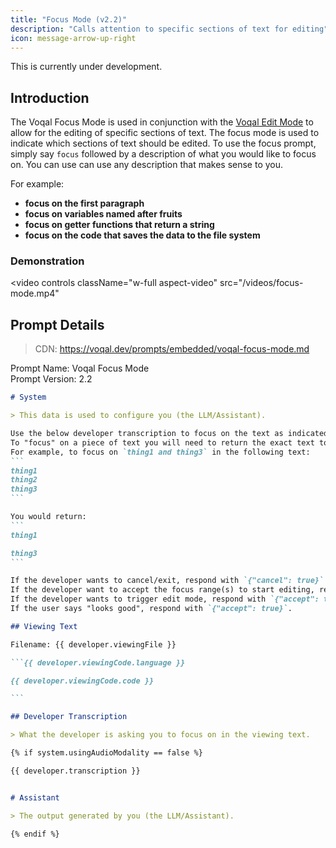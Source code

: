 ```yaml
---
title: "Focus Mode (v2.2)"
description: "Calls attention to specific sections of text for editing"
icon: message-arrow-up-right
---
```


<Warning>This is currently under development.</Warning>

## Introduction

The Voqal Focus Mode is used in conjunction with the [Voqal Edit Mode](/prompting/library/edit) to allow for the editing
of specific sections of text. The focus mode is used to indicate which sections of text should be edited. To use the
focus prompt, simply say `focus` followed by a description of what you would like to focus on.
You can use can use any description that makes sense to you.

For example:
- **focus on the first paragraph**
- **focus on variables named after fruits**
- **focus on getter functions that return a string**
- **focus on the code that saves the data to the file system**

### Demonstration

<video
  controls
  className="w-full aspect-video"
  src="/videos/focus-mode.mp4"
></video>

## Prompt Details

> CDN: https://voqal.dev/prompts/embedded/voqal-focus-mode.md

<Info>Prompt Name: Voqal Focus Mode<br/>Prompt Version: 2.2</Info>

<Accordion title="Prompt Text">

`````markdown
# System

> This data is used to configure you (the LLM/Assistant).

Use the below developer transcription to focus on the text as indicated by the transcription.
To "focus" on a piece of text you will need to return the exact text to be focused surrounded by triple backticks (```).
For example, to focus on `thing1 and thing3` in the following text:
```
thing1
thing2
thing3
```

You would return:
```
thing1

thing3
```

If the developer wants to cancel/exit, respond with `{"cancel": true}`.
If the developer want to accept the focus range(s) to start editing, respond with `{"accept": true}`.
If the developer wants to trigger edit mode, respond with `{"accept": true}`.
If the user says "looks good", respond with `{"accept": true}`.

## Viewing Text

Filename: {{ developer.viewingFile }}

```{{ developer.viewingCode.language }}

{{ developer.viewingCode.code }}

```

## Developer Transcription

> What the developer is asking you to focus on in the viewing text.

{% if system.usingAudioModality == false %}

{{ developer.transcription }}


# Assistant

> The output generated by you (the LLM/Assistant).

{% endif %}

`````

</Accordion>

